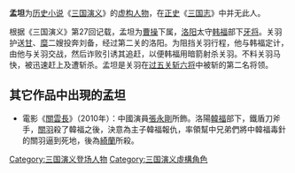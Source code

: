'''孟坦'''为[[历史小说|历史小说]]《[[三国演义|三国演义]]》的[[虚构人物|虚构人物]]，在[[正史|正史]]《[[三国志|三国志]]》中并无此人。

根据《三国演义》第27回记载，孟坦为[[曹操|曹操]]下属，[[洛阳郡|洛阳]]太守[[韩福|韩福]]部下[[牙将|牙将]]。关羽护送[[昭烈皇后_(蜀漢)|甘]]、[[糜夫人|糜]]二嫂投奔刘备，经过第二关的洛阳。为阻挡关羽行程，他与韩福定计，由他与关羽交战，然后诈败引诱其追赶，以便韩福用暗箭射杀关羽。不料关羽马快，被迅速赶上及遭斩杀。孟坦是关羽在[[过五关斩六将|过五关斩六将]]中被斩的第二名将领。

== 其它作品中出現的孟坦 ==
* 電影《[[關雲長_(電影)|關雲長]]》（2010年）：中國演員[[張永剛|張永剛]]所飾。洛陽[[韓福|韓福]]部下，鐵盾刀斧手，[[關羽|關羽]]殺了韓福之後，決意為主子韓福報仇，率領幫中兄弟們將中韓福毒針的關羽逼到死地，後為[[綺蘭|綺蘭]]所殺。

[[Category:三国演义登场人物|Category:三国演义登场人物]]
[[Category:三国演义虛構角色|Category:三国演义虛構角色]]
